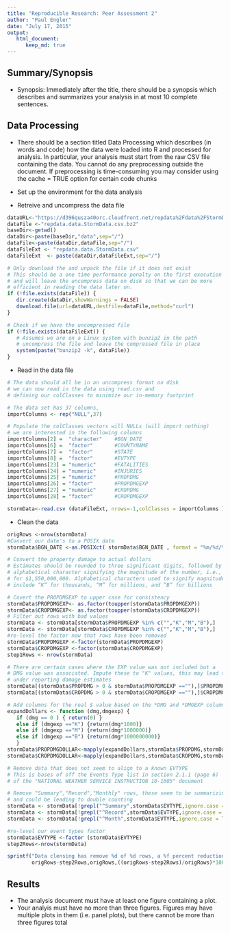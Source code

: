 ```yaml
---
title: "Reproducible Research: Peer Assessment 2"
author: "Paul Engler"
date: "July 17, 2015"
output: 
   html_document:
      keep_md: true
---
```


## Summary/Synopsis
- Synopsis: Immediately after the title, there should be a synopsis which describes and summarizes your analysis in at most 10 complete sentences.

## Data Processing

- There should be a section titled Data Processing which describes (in words and code) how the data were loaded into R and processed for analysis. In particular, your analysis must start from the raw CSV file containing the data. You cannot do any preprocessing outside the document. If preprocessing is time-consuming you may consider using the cache = TRUE option for certain code chunks

- Set up the environment for the data analysis
- Retreive and uncompress the data file

```r
dataURL<-"https://d396qusza40orc.cloudfront.net/repdata%2Fdata%2FStormData.csv.bz2"
dataFile <-"repdata.data.StormData.csv.bz2"
baseDir<-getwd()
dataDir<-paste(baseDir,"data",sep="/")
dataFile<-paste(dataDir,dataFile,sep="/")
dataFileExt <- "repdata.data.StormData.csv"
dataFileExt  <- paste(dataDir,dataFileExt,sep="/")

# Only download the and unpack the file if it does not exist
# This should be a one time performance penalty on the first execution
# and will leave the uncompress data on disk so that we can be more
# efficient in reading the data later on. 
if (!file.exists(dataFile)) { 
   dir.create(dataDir,showWarnings = FALSE)
   download.file(url=dataURL,destfile=dataFile,method="curl")
}   

# Check if we have the uncompressed file
if (!file.exists(dataFileExt)) {
   # Assumes we are on a Linux system with bunzip2 in the path
   # uncompress the file and leave the compressed file in place
   system(paste("bunzip2 -k", dataFile))
}
```

- Read in the data file
```r
# The data should all be in an uncompress format on disk
# we can now read in the data using read.csv and
# defining our colClasses to minimize our in-memory footprint 

# The data set has 37 columns,
importColumns <- rep("NULL",37)

# Populate the colClasses vectors will NULLs (will import nothing)
# we are interested in the following columns
importColumns[2] =  "character"    #BGN_DATE
importColumns[6] =  "factor"       #COUNTYNAME
importColumns[7] =  "factor"       #STATE
importColumns[8] =  "factor"       #EVTYPE
importColumns[23] = "numeric"      #FATALITIES
importColumns[24] = "numeric"      #INJURIES
importColumns[25] = "numeric"      #PROPDMG
importColumns[26] = "factor"       #PROPDMGEXP
importColumns[27] = "numeric"      #CROPDMG
importColumns[28] = "factor"       #CROPDMGEXP

stormData<-read.csv (dataFileExt, nrows=-1,colClasses = importColumns )

```

- Clean the data
```r
origRows <-nrow(stormData)
#Convert our date's to a POSIX date 
stormData$BGN_DATE <-as.POSIXct( stormData$BGN_DATE , format = "%m/%d/%Y %H:%M:%S")

# Convert the property damage to actual dollars 
# Estimates should be rounded to three significant digits, followed by an 
# alphabetical character signifying the magnitude of the number, i.e., 1.55B 
# for $1,550,000,000. Alphabetical characters used to signify magnitude
# include “K” for thousands, “M” for millions, and “B” for billions

# Covert the PROPDMGEXP to upper case for consistency
stormData$PROPDMGEXP<- as.factor(toupper(stormData$PROPDMGEXP))
stormData$CROPDMGEXP<- as.factor(toupper(stormData$CROPDMGEXP))
# Filter out rows with bad values
stormData <- stormData[stormData$PROPDMGEXP %in% c("","K","M","B"),]
stormData <- stormData[stormData$CROPDMGEXP %in% c("","K","M","B"),]
#re-level the factor now that rows have been removed
stormData$PROPDMGEXP <-factor(stormData$PROPDMGEXP)
stormData$CROPDMGEXP <-factor(stormData$CROPDMGEXP)
step1Rows <- nrow(stormData)

# There are certain cases where the EXP value was not included but a
# DMG value was associated. Impute these to "K" values, this may lead to 
# under reporting damage estimates
stormData[(stormData$PROPDMG > 0 & stormData$PROPDMGEXP ==""),]$PROPDMGEXP <-"K"
stormData[(stormData$CROPDMG > 0 & stormData$CROPDMGEXP ==""),]$CROPDMGEXP <-"K"

# Add columns for the real $ value based on the *DMG and *DMGEXP columns
expandDollars <- function (dmg,dmgexp) { 
   if (dmg == 0 ) { return(0) }
   else if (dmgexp =="K") {return(dmg*1000)}
   else if (dmgexp =="M") {return(dmg*1000000)}
   else if (dmgexp =="B") {return(dmg*1000000000)}
   }
stormData$PROPDMGDOLLAR<-mapply(expandDollars,stormData$PROPDMG,stormData$PROPDMGEXP)
stormData$CROPDMGDOLLAR<-mapply(expandDollars,stormData$CROPDMG,stormData$CROPDMGEXP)

# Remove data that does not seem to align to a known EVTYPE
# This is bases of off the Events Type list in section 2.1.1 (page 6)
# of the "NATIONAL WEATHER SERVICE INSTRUCTION 10-1605" document

# Remove "Summary","Record","Monthly" rows, these seem to be summarizing data
# and could be leading to double counting 
stormData <- stormData[!grepl("^Summary",stormData$EVTYPE,ignore.case = TRUE),]
stormData <- stormData[!grepl("^Record",stormData$EVTYPE,ignore.case = TRUE),]
stormData <- stormData[!grepl("^Month",stormData$EVTYPE,ignore.case = TRUE),]

#re-level our event types factor
stormData$EVTYPE <-factor (stormData$EVTYPE)
step2Rows<-nrow(stormData)

sprintf("Data clensing has remove %d of %d rows, a %f percent reduction in the data set", 
        origRows-step2Rows,origRows,((origRows-step2Rows)/origRows)*100)
```

## Results
- The analysis document must have at least one figure containing a plot.
- Your analyis must have no more than three figures. Figures may have multiple plots in them (i.e. panel plots), but there cannot be more than three figures total
